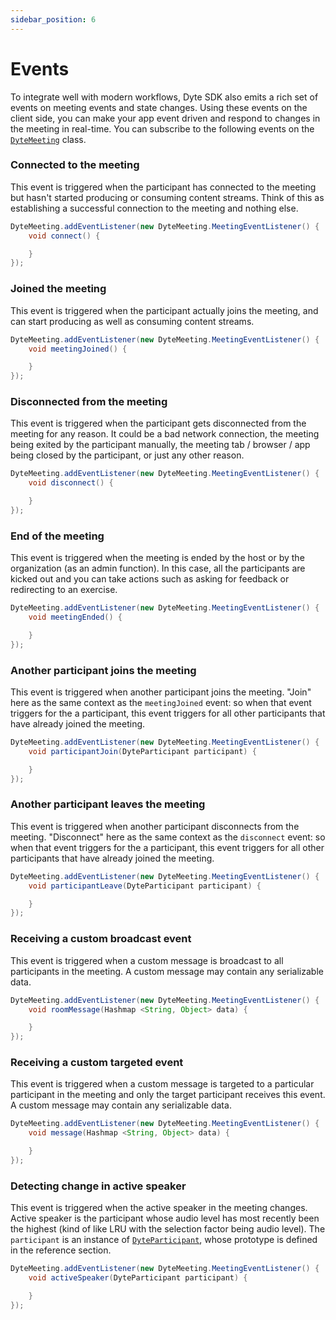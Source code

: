```yaml
---
sidebar_position: 6
---
```


# Events

To integrate well with modern workflows, Dyte SDK also emits a rich set of events on meeting events and state changes. Using these events on the client side, you can make your app event driven and respond to changes in the meeting in real-time. You can subscribe to the following events on the [`DyteMeeting`](./reference/meeting) class.

### Connected to the meeting

This event is triggered when the participant has connected to the meeting but hasn't started producing or consuming content streams. Think of this as establishing a successful connection to the meeting and nothing else.

```java
DyteMeeting.addEventListener(new DyteMeeting.MeetingEventListener() {
    void connect() {

    }
});
```

### Joined the meeting

This event is triggered when the participant actually joins the meeting, and can start producing as well as consuming content streams.

```java
DyteMeeting.addEventListener(new DyteMeeting.MeetingEventListener() {
    void meetingJoined() {

    }
});
```

### Disconnected from the meeting

This event is triggered when the participant gets disconnected from the meeting for any reason. It could be a bad network connection, the meeting being exited by the participant manually, the meeting tab / browser / app being closed by the participant, or just any other reason.

```java
DyteMeeting.addEventListener(new DyteMeeting.MeetingEventListener() {
    void disconnect() {

    }
});
```

### End of the meeting

This event is triggered when the meeting is ended by the host or by the organization (as an admin function). In this case, all the participants are kicked out and you can take actions such as asking for feedback or redirecting to an exercise.

```java
DyteMeeting.addEventListener(new DyteMeeting.MeetingEventListener() {
    void meetingEnded() {

    }
});
```

### Another participant joins the meeting

This event is triggered when another participant joins the meeting. "Join" here as the same context as the `meetingJoined` event: so when that event triggers for the a participant, this event triggers for all other participants that have already joined the meeting.

```java
DyteMeeting.addEventListener(new DyteMeeting.MeetingEventListener() {
    void participantJoin(DyteParticipant participant) {

    }
});
```

### Another participant leaves the meeting

This event is triggered when another participant disconnects from the meeting. "Disconnect" here as the same context as the `disconnect` event: so when that event triggers for the a participant, this event triggers for all other participants that have already joined the meeting.

```java
DyteMeeting.addEventListener(new DyteMeeting.MeetingEventListener() {
    void participantLeave(DyteParticipant participant) {

    }
});
```

<!-- ### Receiving a chat message

This event is triggered when the participant receives a chat message. The `chatMessage` is an instance of [`ChatMessage`](./reference/chat-message), whose prototype is defined in the reference section and can be directly used as a type if you prefer using TypeScript bindings.

```javascript
meeting.on(meeting.Events.chatMessage, (chatMessage) => {});
``` -->

### Receiving a custom broadcast event

This event is triggered when a custom message is broadcast to all participants in the meeting. A custom message may contain any serializable data.

<!-- You can read more on how to [send these messages here](./advanced-usage#send-a-custom-message-to-other-participants-in-the-meeting-p2p-message--data-exchange). -->

```java
DyteMeeting.addEventListener(new DyteMeeting.MeetingEventListener() {
    void roomMessage(Hashmap <String, Object> data) {

    }
});
```

### Receiving a custom targeted event

This event is triggered when a custom message is targeted to a particular participant in the meeting and only the target participant receives this event. A custom message may contain any serializable data.

<!-- You can read more on how to [send these messages here](./advanced-usage#send-a-custom-message-to-other-participants-in-the-meeting-p2p-message--data-exchange). -->

```java
DyteMeeting.addEventListener(new DyteMeeting.MeetingEventListener() {
    void message(Hashmap <String, Object> data) {

    }
});
```

### Detecting change in active speaker

This event is triggered when the active speaker in the meeting changes. Active speaker is the participant whose audio level has most recently been the highest (kind of like LRU with the selection factor being audio level). The `participant` is an instance of [`DyteParticipant`](./reference/participant), whose prototype is defined in the reference section.

```java
DyteMeeting.addEventListener(new DyteMeeting.MeetingEventListener() {
    void activeSpeaker(DyteParticipant participant) {

    }
});
```

<!-- ### Recording started (version > 0.3.11)

This event is triggered when a recording of the meeting is started by the host or by the organization (as an admin function). You can use this event to show a popup or a warning to the participants about the meeting being recorded.

```javascript
meeting.on(meeting.Events.recordingStarted, () => {});
```

### Recording stopped (version > 0.3.11)

This event is triggered when a recording of the meeting is started by the host or by the organization (as an admin function). You can use this event to tell the participants about the recording being stopped.

```javascript
meeting.on(meeting.Events.recordingStopped, () => {});
``` -->
